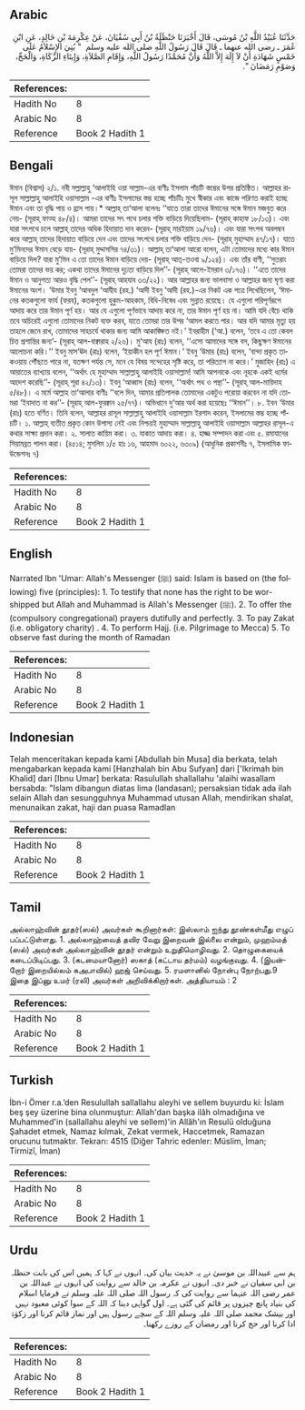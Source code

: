 ## Arabic


<div dir="rtl" lang="ar" style={{fontSize:'larger',backgroundColor:'#f8f9fa',padding:20}}>
حَدَّثَنَا عُبَيْدُ اللَّهِ بْنُ مُوسَى، قَالَ أَخْبَرَنَا حَنْظَلَةُ بْنُ أَبِي سُفْيَانَ، عَنْ عِكْرِمَةَ بْنِ خَالِدٍ، عَنِ ابْنِ عُمَرَ ـ رضى الله عنهما ـ قَالَ قَالَ رَسُولُ اللَّهِ صلى الله عليه وسلم ‏ "‏ بُنِيَ الإِسْلاَمُ عَلَى خَمْسٍ شَهَادَةِ أَنْ لاَ إِلَهَ إِلاَّ اللَّهُ وَأَنَّ مُحَمَّدًا رَسُولُ اللَّهِ، وَإِقَامِ الصَّلاَةِ، وَإِيتَاءِ الزَّكَاةِ، وَالْحَجِّ، وَصَوْمِ رَمَضَانَ ‏"‏‏.‏
</div>
<div style={{backgroundColor:'#f8f9fa',padding:20, marginBottom: 10}}><table> <thead> <tr> <th>References:</th> <th></th> </tr> </thead> <tbody><tr><td>Hadith No</td><td>8</td></tr><tr><td>Arabic No</td><td>8</td></tr><tr><td>Reference</td><td>Book 2 Hadith 1</td></tr></tbody></table></div>

## Bengali


<div dir="ltr" lang="bn" style={{fontSize:'larger',backgroundColor:'#f8f9fa',padding:20}}>
ঈমান (বিশ্বাস) ২/১. নবী সল্লাল্লাহু ‘আলাইহি ওয়া সাল্লাম-এর বাণীঃ ইসলাম পাঁচটি স্তম্ভের উপর প্রতিষ্ঠিত। আল্লাহর রাসূল সাল্লাল্লাহু আলাইহি ওয়াসাল্লাম -এর বাণীঃ ইসলামের স্তম্ভ হচ্ছে পাঁচটিঃ মুখে স্বীকার এবং কাজে পরিণত করাই হচ্ছে ঈমান এবং তা বৃদ্ধি পায় ও হ্রাস পায়।* আল্লাহ্ তা‘আলা বলেনঃ ‘‘যাতে তারা তাদের ঈমানের সঙ্গে ঈমান মজবুত করে নেয়- (সূরাহ্ ফাত্হ ৪৮/৪)। আমরা তাদের সৎ পথে চলার শক্তি বাড়িয়ে দিয়েছিলাম- (সূরাহ্ কাহাফ ১৮/১৩)। এবং যারা সৎপথে চলে আল্লাহ্ তাদের অধিক হিদায়াত দান করেন- (সূরাহ্ মারইয়াম ১৯/৭৬)। এবং যারা সৎপথ অবলম্বন করে আল্লাহ্ তাদের হিদায়াত বাড়িয়ে দেন এবং তাদের সৎপথে চলার শক্তি বাড়িয়ে দেন- (সূরাহ্ মুহাম্মাদ ৪৭/১৭)। যাতে মু’মিনদের ঈমান বেড়ে যায়- (সূরাহ্ মুদ্দাসসির ৭৪/৩১)। আল্লাহ্ তা‘আলা আরো বলেন, এটা তোমাদের মধ্যে কার ঈমান বাড়িয়ে দিল? যারা মু’মিন এ তো তাদের ঈমান বাড়িয়ে দেয়- (সূরাহ্ আত্-তওবা ৯/১২৪)। এবং তাঁর বাণী, ‘‘সুতরাং তোমরা তাদের ভয় কর; একথা তাদের ঈমানের দৃঢ়তা বাড়িয়ে দিল’’- (সূরাহ্ আলে-ইমরান ৩/১৭৩)। ‘‘এতে তাদের ঈমান ও আনুগত্য আরও বৃদ্ধি পেল’’- (সূরাহ্ আহযাব ৩৩/২২)। আর আল্লাহর জন্য ভালবাসা ও আল্লাহর জন্য ঘৃণা করা ঈমানের অংশ। ‘উমার ইবনু ‘আবদুল ‘আযীয (রহ.) ‘আদী ইবনু ‘আদী (রহ.)-এর নিকট এক পত্রে লিখেছিলেন, ‘ঈমানের কতকগুলো ফার্য (ফরয), কতকগুলো হুকুম-আহকাম, বিধি-নিষেধ এবং সুন্নাত রয়েছে। যে এগুলো পরিপূর্ণরূপে আদায় করে তার ঈমান পূর্ণ হয়। আর যে এগুলো পূর্ণভাবে আদায় করে না, তার ঈমান পূর্ণ হয় না। আমি যদি বেঁচে থাকি তবে অচিরেই এগুলো তোমাদের নিকট ব্যক্ত করব, যাতে তোমরা তার উপর ‘আমল করতে পার। আর যদি আমার মৃত্যু হয় তাহলে জেনে রাখ, তোমাদের সাহচর্যে থাকার জন্য আমি আকাঙ্ক্ষিত নই।’ ইবরাহীম (‘আ.) বলেন, ‘তবে এ তো কেবল চিত্ত প্রশান্তির জন্য’- (সূরাহ্ আল-বাক্বারাহ ২/২৬)। মু‘আয (রাঃ) বলেন, ‘‘এসো আমাদের সঙ্গে বস, কিছুক্ষণ ঈমানের আলোচনা করি।’’ ইবনু মাস‘ঊদ (রাঃ) বলেন, ‘ইয়াকীন হল পূর্ণ ঈমান।’ ইবনু ‘উমার (রাঃ) বলেন, ‘বান্দা প্রকৃত তাকওয়ায় পৌঁছতে পারে না, যতক্ষণ পর্যন্ত সে, মনে যে বিষয় সন্দেহের সৃষ্টি করে, তা পরিত্যাগ না করে।’ মুজাহিদ (রাঃ) এ আয়াতের ব্যাখ্যায় বলেন, ‘‘অর্থাৎ হে মুহাম্মাদ সাল্লাল্লাহু আলাইহি ওয়াসাল্লাম! আমি আপনাকে এবং নূহকে একই ধর্মের আদেশ করেছি’’- (সূরাহ্ শূরা ৪২/১৩)। ইবনু ‘আব্বাস (রাঃ) বলেন, ‘‘অর্থাৎ পথ ও পন্থা’’- (সূরাহ্ আল-মায়িদাহ ৫/৪৮)। এ মর্মে আল্লাহ তা‘আলার বাণীঃ ‘‘বলে দিন, আমার প্রতিপালক তোমাদের একটুও পরোয়া করবেন না যদি তোমরা ‘ইবাদাত না কর’’- (সূরাহ্ আল-ফুরক্বান ২৫/৭৭)। অভিধানে দু‘আর অর্থ করা হয়েছেঃ ‘‘ঈমান’’। ৮. ইবন ‘উমার (রাঃ) হতে বর্ণিত। তিনি বলেন, আল্লাহর রাসূল সাল্লাল্লাহু আলাইহি ওয়াসাল্লাম ইরশাদ করেন, ইসলামের স্তম্ভ হচ্ছে পাঁচটি। ১. আল্লাহ্ ব্যতীত প্রকৃত কোন উপাস্য নেই এবং নিশ্চয়ই মুহাম্মাদ সাল্লাল্লাহু আলাইহি ওয়াসাল্লাম আল্লাহর রাসূল-এ কথার সাক্ষ্য প্রদান করা। ২. সালাত কায়িম করা। ৩. যাকাত আদায় করা। ৪. হাজ্জ সম্পাদন করা এবং ৫. রমাযানের সিয়ামব্রত পালন করা। (৪৫১৪; মুসলিম ১/৫ হাঃ ১৬, আহমাদ ৬০২২, ৬৩০৯) (আধুনিক প্রকাশনীঃ ৭, ইসলামিক ফাউন্ডেশনঃ ৭)
</div>
<div style={{backgroundColor:'#f8f9fa',padding:20, marginBottom: 10}}><table> <thead> <tr> <th>References:</th> <th></th> </tr> </thead> <tbody><tr><td>Hadith No</td><td>8</td></tr><tr><td>Arabic No</td><td>8</td></tr><tr><td>Reference</td><td>Book 2 Hadith 1</td></tr></tbody></table></div>

## English


<div dir="ltr" lang="en" style={{fontSize:'larger',backgroundColor:'#f8f9fa',padding:20}}>
Narrated Ibn 'Umar: Allah's Messenger (ﷺ) said: Islam is based on (the following) five (principles): 1. To testify that none has the right to be worshipped but Allah and Muhammad is Allah's Messenger (ﷺ). 2. To offer the (compulsory congregational) prayers dutifully and perfectly. 3. To pay Zakat (i.e. obligatory charity) . 4. To perform Hajj. (i.e. Pilgrimage to Mecca) 5. To observe fast during the month of Ramadan
</div>
<div style={{backgroundColor:'#f8f9fa',padding:20, marginBottom: 10}}><table> <thead> <tr> <th>References:</th> <th></th> </tr> </thead> <tbody><tr><td>Hadith No</td><td>8</td></tr><tr><td>Arabic No</td><td>8</td></tr><tr><td>Reference</td><td>Book 2 Hadith 1</td></tr></tbody></table></div>

## Indonesian


<div dir="ltr" lang="id" style={{fontSize:'larger',backgroundColor:'#f8f9fa',padding:20}}>
Telah menceritakan kepada kami [Abdullah bin Musa] dia berkata, telah mengabarkan kepada kami [Hanzhalah bin Abu Sufyan] dari ['Ikrimah bin Khalid] dari [Ibnu Umar] berkata: Rasulullah shallallahu 'alaihi wasallam bersabda: "Islam dibangun diatas lima (landasan); persaksian tidak ada ilah selain Allah dan sesungguhnya Muhammad utusan Allah, mendirikan shalat, menunaikan zakat, haji dan puasa Ramadlan
</div>
<div style={{backgroundColor:'#f8f9fa',padding:20, marginBottom: 10}}><table> <thead> <tr> <th>References:</th> <th></th> </tr> </thead> <tbody><tr><td>Hadith No</td><td>8</td></tr><tr><td>Arabic No</td><td>8</td></tr><tr><td>Reference</td><td>Book 2 Hadith 1</td></tr></tbody></table></div>

## Tamil


<div dir="ltr" lang="ta" style={{fontSize:'larger',backgroundColor:'#f8f9fa',padding:20}}>
அல்லாஹ்வின் தூதர்(ஸல்) அவர்கள் கூறினார்கள்: இஸ்லாம் ஐந்து தூண்கள்மீது எழுப் பப்பட்டுள்ளது. 1. அல்லாஹ்வைத் தவிர வேறு இறைவன் இல்லை என்றும், முஹம்மத் (ஸல்) அவர்கள் அல்லாஹ்வின் தூதர் என்றும் உறுதிமொழிவது. 2. தொழுகையைக் கடைப்பிடிப்பது. 3. (கடமையானோர்) ஸகாத் (கட்டாய தர்மம்) வழங்குவது. 4. (இயன்றோர் இறையில்லம் கஅபாவில்) ஹஜ் செய்வது. 5. ரமளானில் நோன்பு நோற்பது.9 இதை இப்னு உமர் (ரலி) அவர்கள் அறிவிக்கிறார்கள். அத்தியாயம் : 2
</div>
<div style={{backgroundColor:'#f8f9fa',padding:20, marginBottom: 10}}><table> <thead> <tr> <th>References:</th> <th></th> </tr> </thead> <tbody><tr><td>Hadith No</td><td>8</td></tr><tr><td>Arabic No</td><td>8</td></tr><tr><td>Reference</td><td>Book 2 Hadith 1</td></tr></tbody></table></div>

## Turkish


<div dir="ltr" lang="tr" style={{fontSize:'larger',backgroundColor:'#f8f9fa',padding:20}}>
İbn-i Ömer r.a.’den Resulullah sallallahu aleyhi ve sellem buyurdu ki: İslam beş şey üzerine bina olunmuştur: Allah'dan başka ilâh olmadığına ve Muhammed'in (sallallahu aleyhi ve sellem)'in Allâh'ın Resulü olduğuna Şahadet etmek, Namaz kılmak, Zekat vermek, Haccetmek, Ramazan orucunu tutmaktır. Tekrarı: 4515 (Diğer Tahric edenler: Müslim, İman; Tirmizî, İman)
</div>
<div style={{backgroundColor:'#f8f9fa',padding:20, marginBottom: 10}}><table> <thead> <tr> <th>References:</th> <th></th> </tr> </thead> <tbody><tr><td>Hadith No</td><td>8</td></tr><tr><td>Arabic No</td><td>8</td></tr><tr><td>Reference</td><td>Book 2 Hadith 1</td></tr></tbody></table></div>

## Urdu


<div dir="rtl" lang="ur" style={{fontSize:'larger',backgroundColor:'#f8f9fa',padding:20}}>
ہم سے عبیداللہ بن موسیٰ نے یہ حدیث بیان کی۔ انہوں نے کہا کہ ہمیں اس کی بابت حنظلہ بن ابی سفیان نے خبر دی۔ انہوں نے عکرمہ بن خالد سے روایت کی انہوں نے عبداللہ بن عمر رضی اللہ عنہما سے روایت کی کہ رسول اللہ صلی اللہ علیہ وسلم نے فرمایا اسلام کی بنیاد پانچ چیزوں پر قائم کی گئی ہے۔ اول گواہی دینا کہ اللہ کے سوا کوئی معبود نہیں اور بیشک محمد صلی اللہ علیہ وسلم اللہ کے سچے رسول ہیں اور نماز قائم کرنا اور زکوٰۃ ادا کرنا اور حج کرنا اور رمضان کے روزے رکھنا۔
</div>
<div style={{backgroundColor:'#f8f9fa',padding:20, marginBottom: 10}}><table> <thead> <tr> <th>References:</th> <th></th> </tr> </thead> <tbody><tr><td>Hadith No</td><td>8</td></tr><tr><td>Arabic No</td><td>8</td></tr><tr><td>Reference</td><td>Book 2 Hadith 1</td></tr></tbody></table></div>
